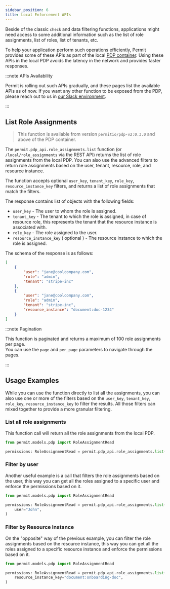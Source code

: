 ```yaml
---
sidebar_position: 6
title: Local Enforcement APIs
---
```




Beside of the classic `check` and data filtering functions, applications might need access to some additional information such as the list of role assignments, list of roles, list of tenants, etc.

To help your application perform such operations efficiently, Permit provides some of these APIs as part of the local [PDP container](/how-to/deploy/deploy-to-production). Using these APIs in the local PDP avoids the latency in the network and provides faster responses.


:::note APIs Availability

Permit is rolling out such APIs gradually, and these pages list the available APIs as of now. If you want any other function to be exposed from the PDP, please reach out to us in [our Slack environment](https://io.permit.io/slack).

:::

## List Role Assignments

> This function is available from version `permitio/pdp-v2:0.3.0` and above of the PDP container.


The `permit.pdp_api.role_assignments.list` function (or `/local/role_assignments` via the REST API) returns the list of role assignments from the local PDP.
You can also use the advanced filters to return role assignments based on the user, tenant, resource, role, and resource instance.

The function accepts optional `user_key`, `tenant_key`, `role_key`, `resource_instance_key` filters,
and returns a list of role assignments that match the filters. 

The response contains list of objects with the following fields:
- `user_key` - The user to whom the role is assigned.
- `tenant_key` - The tenant to which the role is assigned,
    in case of resource role, this represents the tenant that the resource instance is associated with.
- `role_key` - The role assigned to the user.
- `resource_instance_key` ( optional ) - The resource instance to which the role is assigned.

The schema of the response is as follows:
```json
[
    {
        "user": "jane@coolcompany.com",
        "role": "admin",
        "tenant": "stripe-inc"
    },
    {
        "user": "jane@coolcompany.com",
        "role": "admin",
        "tenant": "stripe-inc",
        "resource_instance": "document:doc-1234"
    }
]
```

:::note Pagination

This function is paginated and returns a maximum of 100 role assignments per page. <br />
You can use the `page` and `per_page` parameters to navigate through the pages.

:::


## Usage Examples
While you can use the function directly to list all the assignments, you can also use one or more of the filters based on the `user_key`, `tenant_key`, `role_key`, `resource_instance_key` to filter the results.
All those filters can mixed together to provide a more granular filtering.


### List all role assignments

This function call will return all the role assignments from the local PDP.

<Tabs groupId="language">
<TabItem value="python" label="Python">

```python
from permit.models.pdp import RoleAssignmentRead

permissions: RoleAssignmentRead = permit.pdp_api.role_assignments.list();

```

</TabItem>
</Tabs>

### Filter by user

Another useful example is a call that filters the role assignments based on the user, this way you can get all the roles assigned to a specific user and enforce the permissions based on it.

<Tabs groupId="language">
<TabItem value="python" label="Python">

```python
from permit.models.pdp import RoleAssignmentRead

permissions: RoleAssignmentRead = permit.pdp_api.role_assignments.list(
    user="John",
)

```

</TabItem>
</Tabs>


### Filter by Resource Instance

On the "opposite" way of the previous example, you can filter the role assignments based on the resource instance, this way you can get all the roles assigned to a specific resource instance and enforce the permissions based on it.

<Tabs groupId="language">
<TabItem value="python" label="Python">

```python
from permit.models.pdp import RoleAssignmentRead

permissions: RoleAssignmentRead = permit.pdp_api.role_assignments.list(
    resource_instance_key="document:onboarding-doc",
)

```

</TabItem>
</Tabs>


